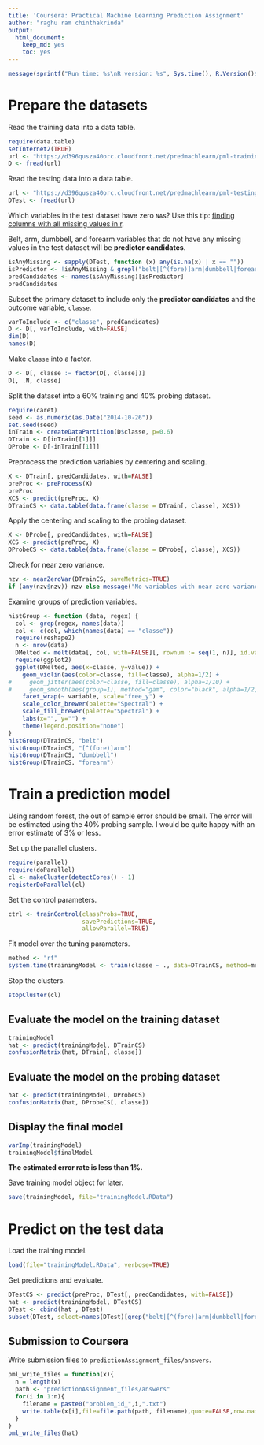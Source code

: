 ```yaml
---
title: 'Coursera: Practical Machine Learning Prediction Assignment'
author: "raghu ram chinthakrinda"
output:
  html_document:
    keep_md: yes
    toc: yes
---
```



```r
message(sprintf("Run time: %s\nR version: %s", Sys.time(), R.Version()$version.string))
```

# Prepare the datasets

Read the training data into a data table.

```r
require(data.table)
setInternet2(TRUE)
url <- "https://d396qusza40orc.cloudfront.net/predmachlearn/pml-training.csv"
D <- fread(url)
```

Read the testing data into a data table.

```r
url <- "https://d396qusza40orc.cloudfront.net/predmachlearn/pml-testing.csv"
DTest <- fread(url)
```

Which variables in the test dataset have zero `NA`s?
Use this tip: [finding columns with all missing values in r](http://stackoverflow.com/a/11330265).

Belt, arm, dumbbell, and forearm variables that do not have any missing values in the test dataset will be **predictor candidates**.

```r
isAnyMissing <- sapply(DTest, function (x) any(is.na(x) | x == ""))
isPredictor <- !isAnyMissing & grepl("belt|[^(fore)]arm|dumbbell|forearm", names(isAnyMissing))
predCandidates <- names(isAnyMissing)[isPredictor]
predCandidates
```

Subset the primary dataset to include only the **predictor candidates** and the outcome variable, `classe`.

```r
varToInclude <- c("classe", predCandidates)
D <- D[, varToInclude, with=FALSE]
dim(D)
names(D)
```

Make `classe` into a factor.

```r
D <- D[, classe := factor(D[, classe])]
D[, .N, classe]
```

Split the dataset into a 60% training and 40% probing dataset.

```r
require(caret)
seed <- as.numeric(as.Date("2014-10-26"))
set.seed(seed)
inTrain <- createDataPartition(D$classe, p=0.6)
DTrain <- D[inTrain[[1]]]
DProbe <- D[-inTrain[[1]]]
```

Preprocess the prediction variables by centering and scaling.

```r
X <- DTrain[, predCandidates, with=FALSE]
preProc <- preProcess(X)
preProc
XCS <- predict(preProc, X)
DTrainCS <- data.table(data.frame(classe = DTrain[, classe], XCS))
```

Apply the centering and scaling to the probing dataset.

```r
X <- DProbe[, predCandidates, with=FALSE]
XCS <- predict(preProc, X)
DProbeCS <- data.table(data.frame(classe = DProbe[, classe], XCS))
```

Check for near zero variance.

```r
nzv <- nearZeroVar(DTrainCS, saveMetrics=TRUE)
if (any(nzv$nzv)) nzv else message("No variables with near zero variance")
```

Examine groups of prediction variables.

```r
histGroup <- function (data, regex) {
  col <- grep(regex, names(data))
  col <- c(col, which(names(data) == "classe"))
  require(reshape2)
  n <- nrow(data)
  DMelted <- melt(data[, col, with=FALSE][, rownum := seq(1, n)], id.vars=c("rownum", "classe"))
  require(ggplot2)
  ggplot(DMelted, aes(x=classe, y=value)) +
    geom_violin(aes(color=classe, fill=classe), alpha=1/2) +
#     geom_jitter(aes(color=classe, fill=classe), alpha=1/10) +
#     geom_smooth(aes(group=1), method="gam", color="black", alpha=1/2, size=2) +
    facet_wrap(~ variable, scale="free_y") +
    scale_color_brewer(palette="Spectral") +
    scale_fill_brewer(palette="Spectral") +
    labs(x="", y="") +
    theme(legend.position="none")
}
histGroup(DTrainCS, "belt")
histGroup(DTrainCS, "[^(fore)]arm")
histGroup(DTrainCS, "dumbbell")
histGroup(DTrainCS, "forearm")
```


# Train a prediction model

Using random forest, the out of sample error should be small.
The error will be estimated using the 40% probing sample.
I would be quite happy with an error estimate of 3% or less.

Set up the parallel clusters.

```r
require(parallel)
require(doParallel)
cl <- makeCluster(detectCores() - 1)
registerDoParallel(cl)
```

Set the control parameters.

```r
ctrl <- trainControl(classProbs=TRUE,
                     savePredictions=TRUE,
                     allowParallel=TRUE)
```

Fit model over the tuning parameters.

```r
method <- "rf"
system.time(trainingModel <- train(classe ~ ., data=DTrainCS, method=method))
```

Stop the clusters.

```r
stopCluster(cl)
```

## Evaluate the model on the training dataset

```r
trainingModel
hat <- predict(trainingModel, DTrainCS)
confusionMatrix(hat, DTrain[, classe])
```

## Evaluate the model on the probing dataset

```r
hat <- predict(trainingModel, DProbeCS)
confusionMatrix(hat, DProbeCS[, classe])
```

## Display the final model

```r
varImp(trainingModel)
trainingModel$finalModel
```

**The estimated error rate is less than 1%.**

Save training model object for later.

```r
save(trainingModel, file="trainingModel.RData")
```


# Predict on the test data

Load the training model.

```r
load(file="trainingModel.RData", verbose=TRUE)
```

Get predictions and evaluate.

```r
DTestCS <- predict(preProc, DTest[, predCandidates, with=FALSE])
hat <- predict(trainingModel, DTestCS)
DTest <- cbind(hat , DTest)
subset(DTest, select=names(DTest)[grep("belt|[^(fore)]arm|dumbbell|forearm", names(DTest), invert=TRUE)])
```

## Submission to Coursera

Write submission files to `predictionAssignment_files/answers`.

```r
pml_write_files = function(x){
  n = length(x)
  path <- "predictionAssignment_files/answers"
  for(i in 1:n){
    filename = paste0("problem_id_",i,".txt")
    write.table(x[i],file=file.path(path, filename),quote=FALSE,row.names=FALSE,col.names=FALSE)
  }
}
pml_write_files(hat)
```
